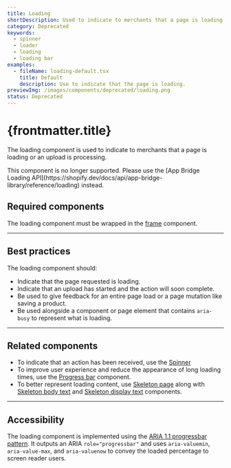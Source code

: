 ```yaml
---
title: Loading
shortDescription: Used to indicate to merchants that a page is loading or an upload is processing.
category: Deprecated
keywords:
  - spinner
  - loader
  - loading
  - loading bar
examples:
  - fileName: loading-default.tsx
    title: Default
    description: Use to indicate that the page is loading.
previewImg: /images/components/deprecated/loading.png
status: Deprecated
---
```


# {frontmatter.title}

<Lede>

The loading component is used to indicate to merchants that a page is loading or an upload is processing.

</Lede>

<StatusBanner status={frontmatter.status}>
  This component is no longer supported. Please use the [App Bridge Loading
  API](https://shopify.dev/docs/api/app-bridge-library/reference/loading)
  instead.
</StatusBanner>

<Examples />

<Props componentName={frontmatter.title} />

## Required components

The loading component must be wrapped in the [frame](https://polaris.shopify.com/components/deprecated/frame) component.

---

## Best practices

The loading component should:

- Indicate that the page requested is loading.
- Indicate that an upload has started and the action will soon complete.
- Be used to give feedback for an entire page load or a page mutation like saving a product.
- Be used alongside a component or page element that contains `aria-busy` to represent what is loading.

---

## Related components

- To indicate that an action has been received, use the [Spinner](https://polaris.shopify.com/components/spinner)
- To improve user experience and reduce the appearance of long loading times, use the [Progress bar](https://polaris.shopify.com/components/progress-bar) component.
- To better represent loading content, use [Skeleton page](https://polaris.shopify.com/components/skeleton-page) along with [Skeleton body text](https://polaris.shopify.com/components/feedback-indicators/skeleton-body-text) and [Skeleton display text](https://polaris.shopify.com/components/skeleton-display-text) components.

---

## Accessibility

The loading component is implemented using the [ARIA 1.1 progressbar pattern](https://www.w3.org/TR/wai-aria-1.1/#progressbar). It outputs an ARIA `role="progressbar"` and uses `aria-valuemin`, `aria-value-max`, and `aria-valuenow` to convey the loaded percentage to screen reader users.
